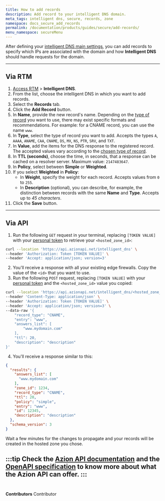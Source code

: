 ```yaml
---
title: How to add records
description: Add record to your intelligent DNS domain.
meta_tags: intelligent dns, secure, records, zone
namespace: docs_secure_add_records
permalink: /documentation/products/guides/secure/add-records/
menu_namespace: secureMenu
---
```



After defining your [intelligent DNS main settings](/en/documentation/products/guides/secure/intelligent-dns-configure-main-settings/), you can add records to specify which IPs are associated with the domain and how **Intelligent DNS** should handle requests for the domain.

---

## Via RTM

1. [Access RTM](/en/documentation/products/guides/how-to-access-rtm/) > **Intelligent DNS**.
2. From the list, choose the intelligent DNS in which you want to add records.
3. Select the **Records** tab.
4. Click the **Add Record** button.
5. In **Name**, provide the new record's name. Depending on the [type of record](/en/documentation/products/intelligent-dns/#type) you want to use, there may exist specific formats and recommendations. For example: for a CNAME record, you can use the name `www`.
6. In **Type**, select the type of record you want to add. Accepts the types `A`, `AAAA`, `ANAME`, `CAA`, `CNAME`, `DS`, `MX`, `NS`, `PTR`, `SRV`, and `TXT`.
7. In **Value**, add the items for the DNS response to the registered record. The accepted values vary according to the [chosen type of record](/en/documentation/products/intelligent-dns/#type).
8. In **TTL (seconds)**, choose the time, in seconds, that a response can be cached on a resolver server. Maximum value: `2147483647`.
9. In **Policy**, select between **Simple** or **Weighted**.
10. If you select **Weighted** in **Policy**:
    - In **Weight**, specify the weight for each record. Accepts values from `0` to `255`.
    - In **Description** (optional), you can describe, for example, the distinction between records with the same **Name** and **Type**. Accepts up to *45 characters*. 
11. Click the **Save** button.

---

## Via API

1. Run the following `GET` request in your terminal, replacing `[TOKEN VALUE]` with your [personal token](/en/documentation/products/guides/personal-tokens/) to retrieve your `<hosted_zone_id>`:

```bash
curl --location 'https://api.azionapi.net/intelligent_dns' \
--header 'Authorization: Token [TOKEN VALUE]' \
--header 'Accept: application/json; version=3'
```

2. You'll receive a response with all your existing edge firewalls. Copy the value of the `<id>` that you want to use.
3. Run the following `POST` request, replacing `[TOKEN VALUE]` with your [personal token](/en/documentation/products/guides/personal-tokens/) and the `<hosted_zone_id>` value you copied:

```bash
curl --location 'https://api.azionapi.net/intelligent_dns/<hosted_zone_id>/records' \
--header 'Content-Type: application/json' \
--header 'Authorization: Token [TOKEN VALUE]' \
--header 'Accept: application/json; version=3' \
--data-raw '{
    "record_type": "CNAME",
    "entry": "www",
    "answers_list": [
        "www.mydomain.com"
    ],
    "ttl": 20,
    "description": "description"
}'
```

4. You'll receive a response similar to this:

```json
{
  "results": {
    "answers_list": [
      "www.mydomain.com"
    ],
    "zone_id": 1234,
    "record_type": "CNAME",
    "ttl": 20,
    "policy": "simple",
    "entry": "www",
    "id": 12345,
    "description": "description"
  },
  "schema_version": 3
}
```

Wait a few minutes for the changes to propagate and your records will be created in the hosted zone you chose.

:::tip
Check the [Azion API documentation](https://api.azion.com/) and the [OpenAPI specification](https://github.com/aziontech/azionapi-openapi/) to know more about what the Azion API can offer.
:::
<br /><br />
---

**Contributors** <ContributorList>Contributor</ContributorList>
